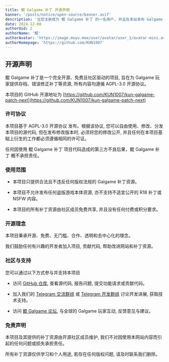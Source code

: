 ```yaml
---
title: 鲲 Galgame 补丁 开源声明
banner: '/posts/notice/open-source/banner.avif'
description: '当您注册成为 鲲 Galgame 补丁 的一名用户, 并且在本站发布 Galgame 补丁资源 时, 您需要遵循下面的规范, 禁止发布除了 Galgame 补丁以外的内容'
date: 2024-12-08
authorUid: 2
authorName: '鲲'
authorAvatar: 'https://image.moyu.moe/user/avatar/user_1/avatar-mini.avif'
authorHomepage: 'https://github.com/KUN1007'
---
```


## 开源声明

鲲 Galgame 补丁是一个完全开源、免费且社区驱动的项目, 旨在为 Galgame 玩家提供存档、错误修正补丁等资源, 所有内容均遵循 AGPL-3.0 开源协议。

本项目的 GitHub 开源地址为 [https://github.com/KUN1007/kun-galgame-patch-next](https://github.com/KUN1007/kun-galgame-patch-next)

### 许可协议

本项目基于 AGPL-3.0 开源协议 发布。根据该协议, 您可以自由使用、修改、分发本项目的源代码, 但在发布修改版本时, 必须将您的修改公开, 并且任何在本项目基础上衍生的工作都必须遵循相同的许可证。

任何因使用 鲲 Galgame 补丁 项目代码造成的第三方不良后果，鲲 Galgame 补丁 概不承担责任。

### 使用范围

- 本项目只提供合法且不违反任何版权法规的 Galgame 补丁资源。

- 本项目不允许发布任何盗版游戏本体资源, 亦不支持不适宜公开的 R18 补丁或 NSFW 内容。

- 本项目的所有补丁资源由社区成员免费共享, 并且没有任何付费或积分要求。

### 开源理念

本项目秉承开源、免费、无门槛、合作、透明和去中心化的理念。

我们鼓励任何有兴趣的开发者加入项目, 贡献代码, 帮助改进网站和补丁资源。

### 社区与支持

您可以通过以下方式参与并支持本项目

- 访问 [GitHub 仓库](https://github.com/KUN1007/kun-galgame-patch-next), 查看源代码, 报告问题, 提交功能请求或贡献代码。

- 加入我们的 [Telegram 交流群组](https://t.me/kungalgame) 或 [Telegram 开发群组](https://t.me/KUNForum) 讨论开发进展, 获取技术支持。

- 访问 [鲲 Galgame 论坛](https://www.kungal.com/zh-cn), 与全球的 Galgame 玩家互动, 反馈意见与建议。

### 免责声明

本项目及其提供的补丁资源由开源社区成员维护, 我们不对因使用本网站内容而引起的任何问题或损失承担责任。

所有补丁资源仅供学习和个人用途, 若存在任何版权问题, 请及时联系我们删除。

